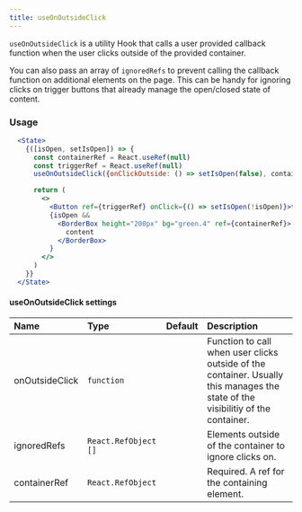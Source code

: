 ```yaml
---
title: useOnOutsideClick
---
```


`useOnOutsideClick` is a utility Hook that calls a user provided callback function when the user clicks outside of the provided container.

You can also pass an array of `ignoredRefs` to prevent calling the callback function on additional elements on the page. This can be handy for ignoring clicks on trigger buttons that already manage the open/closed state of content.


### Usage

```jsx live
  <State>
    {([isOpen, setIsOpen]) => {
      const containerRef = React.useRef(null)
      const triggerRef = React.useRef(null)
      useOnOutsideClick({onClickOutside: () => setIsOpen(false), containerRef, ignoreClickRefs: [triggerRef]})

      return (
        <>
          <Button ref={triggerRef} onClick={() => setIsOpen(!isOpen)}>toggle</Button>
          {isOpen &&
            <BorderBox height="200px" bg="green.4" ref={containerRef}>
              content
            </BorderBox>
          }
        </>
      )
    }}
  </State>
```


#### useOnOutsideClick settings

| Name | Type | Default | Description |
| :- | :- | :-: | :- |
| onOutsideClick | `function` | | Function to call when user clicks outside of the container. Usually this manages the state of the visibilitiy of the container. |
| ignoredRefs| `React.RefObject []` | | Elements outside of the container to ignore clicks on. |
| containerRef | `React.RefObject` | | Required. A ref for the containing element. |
